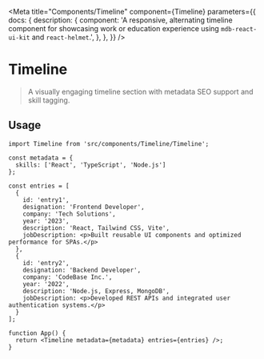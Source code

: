 
<Meta
  title="Components/Timeline"
  component={Timeline}
  parameters={{
    docs: {
      description: {
        component: 'A responsive, alternating timeline component for showcasing work or education experience using `mdb-react-ui-kit` and `react-helmet`.',
      },
    },
  }}
/>

# Timeline

> A visually engaging timeline section with metadata SEO support and skill tagging.

## Usage

```tsx
import Timeline from 'src/components/Timeline/Timeline';

const metadata = {
  skills: ['React', 'TypeScript', 'Node.js']
};

const entries = [
  {
    id: 'entry1',
    designation: 'Frontend Developer',
    company: 'Tech Solutions',
    year: '2023',
    description: 'React, Tailwind CSS, Vite',
    jobDescription: <p>Built reusable UI components and optimized performance for SPAs.</p>
  },
  {
    id: 'entry2',
    designation: 'Backend Developer',
    company: 'CodeBase Inc.',
    year: '2022',
    description: 'Node.js, Express, MongoDB',
    jobDescription: <p>Developed REST APIs and integrated user authentication systems.</p>
  }
];

function App() {
  return <Timeline metadata={metadata} entries={entries} />;
}
